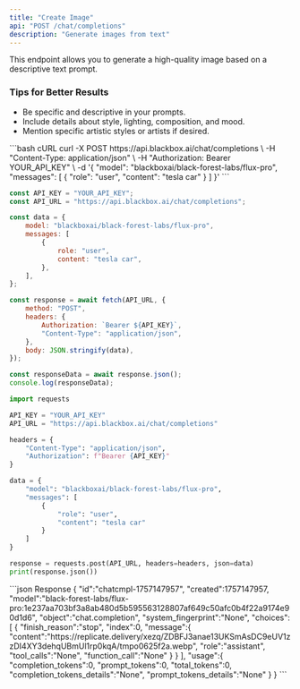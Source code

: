```yaml
---
title: "Create Image"
api: "POST /chat/completions"
description: "Generate images from text"
---
```


This endpoint allows you to generate a high-quality image based on a descriptive text prompt.

### Tips for Better Results
- Be specific and descriptive in your prompts.
- Include details about style, lighting, composition, and mood.
- Mention specific artistic styles or artists if desired.


<RequestExample>
```bash cURL
curl -X POST https://api.blackbox.ai/chat/completions \
-H "Content-Type: application/json" \
-H "Authorization: Bearer YOUR_API_KEY" \
-d '{
    "model": "blackboxai/black-forest-labs/flux-pro",
    "messages": [
        {
            "role": "user",
            "content": "tesla car"
        }
    ]
}'
```

```javascript Node.js
const API_KEY = "YOUR_API_KEY";
const API_URL = "https://api.blackbox.ai/chat/completions";

const data = {
    model: "blackboxai/black-forest-labs/flux-pro",
    messages: [
        {
            role: "user",
            content: "tesla car",
        },
    ],
};

const response = await fetch(API_URL, {
    method: "POST",
    headers: {
        Authorization: `Bearer ${API_KEY}`,
        "Content-Type": "application/json",
    },
    body: JSON.stringify(data),
});

const responseData = await response.json();
console.log(responseData);
```

```python Python
import requests

API_KEY = "YOUR_API_KEY"
API_URL = "https://api.blackbox.ai/chat/completions"

headers = {
    "Content-Type": "application/json",
    "Authorization": f"Bearer {API_KEY}"
}

data = {
    "model": "blackboxai/black-forest-labs/flux-pro",
    "messages": [
        {
            "role": "user",
            "content": "tesla car"
        }
    ]
}

response = requests.post(API_URL, headers=headers, json=data)
print(response.json())
```
</RequestExample>


<ResponseExample>
```json Response
{
  "id":"chatcmpl-1757147957",
  "created":1757147957,
  "model":"black-forest-labs/flux-pro:1e237aa703bf3a8ab480d5b595563128807af649c50afc0b4f22a9174e90d1d6",
  "object":"chat.completion",
  "system_fingerprint":"None",
  "choices":[
    {
      "finish_reason":"stop",
      "index":0,
      "message":{
        "content":"https://replicate.delivery/xezq/ZDBFJ3anae13UKSmAsDC9eUV1zzDI4XY3dehqUBmUl1rp0kqA/tmpo0625f2a.webp",
        "role":"assistant",
        "tool_calls":"None",
        "function_call":"None"
      }
    }
  ],
  "usage":{
    "completion_tokens":0,
    "prompt_tokens":0,
    "total_tokens":0,
    "completion_tokens_details":"None",
    "prompt_tokens_details":"None"
  }
}
```
</ResponseExample>

